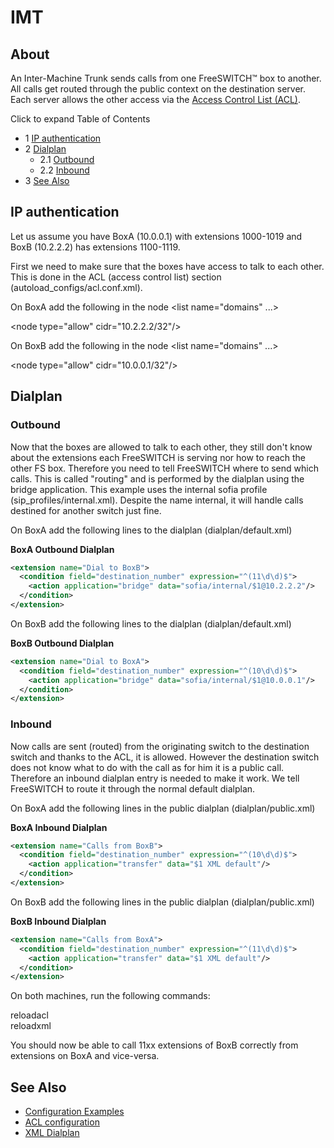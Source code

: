 
# IMT 

 

## About

An Inter-Machine Trunk sends calls from one FreeSWITCH™ box to another. All calls get routed through the public context on the destination server. Each server allows the other access via the [Access Control List (ACL)](../Networking/3965687.mdx#-acl-). 

Click to expand Table of Contents

* 1 [IP authentication](#-ip-authentication-)
* 2 [Dialplan](#dialplan)  
   * 2.1 [Outbound](#outbound)  
   * 2.2 [Inbound](#inbound)
* 3 [See Also](#-see-also-)

##  IP authentication 

Let us assume you have BoxA (10.0.0.1) with extensions 1000-1019 and BoxB (10.2.2.2) has extensions 1100-1119.

First we need to make sure that the boxes have access to talk to each other. This is done in the ACL (access control list) section (autoload\_configs/acl.conf.xml).

On BoxA add the following in the node \<list name="domains" ...>

   \<node type="allow" cidr="10.2.2.2/32"/>

On BoxB add the following in the node \<list name="domains" ...>

   \<node type="allow" cidr="10.0.0.1/32"/>

## Dialplan

### Outbound

Now that the boxes are allowed to talk to each other, they still don't know about the extensions each FreeSWITCH is serving nor how to reach the other FS box. Therefore you need to tell FreeSWITCH where to send which calls. This is called "routing" and is performed by the dialplan using the bridge application. This example uses the internal sofia profile (sip\_profiles/internal.xml). Despite the name internal, it will handle calls destined for another switch just fine.

On BoxA add the following lines to the dialplan (dialplan/default.xml)

**BoxA Outbound Dialplan**

```xml
<extension name="Dial to BoxB">
  <condition field="destination_number" expression="^(11\d\d)$">
    <action application="bridge" data="sofia/internal/$1@10.2.2.2"/>
  </condition>
</extension> 
```

On BoxB add the following lines to the dialplan (dialplan/default.xml)

**BoxB Outbound Dialplan**

```xml
<extension name="Dial to BoxA">
  <condition field="destination_number" expression="^(10\d\d)$">
    <action application="bridge" data="sofia/internal/$1@10.0.0.1"/>
  </condition>
</extension> 
```

### Inbound

Now calls are sent (routed) from the originating switch to the destination switch and thanks to the ACL, it is allowed. However the destination switch does not know what to do with the call as for him it is a public call. Therefore an inbound dialplan entry is needed to make it work. We tell FreeSWITCH to route it through the normal default dialplan.

On BoxA add the following lines in the public dialplan (dialplan/public.xml)

**BoxA Inbound Dialplan**

```xml
<extension name="Calls from BoxB">
  <condition field="destination_number" expression="^(10\d\d)$">
    <action application="transfer" data="$1 XML default"/>
  </condition>
</extension>
```

On BoxB add the following lines in the public dialplan (dialplan/public.xml)

**BoxB Inbound Dialplan**

```xml
<extension name="Calls from BoxA">
  <condition field="destination_number" expression="^(11\d\d)$">
    <action application="transfer" data="$1 XML default"/>
  </condition>
</extension>
```

On both machines, run the following commands:

reloadacl  
reloadxml

You should now be able to call 11xx extensions of BoxB correctly from extensions on BoxA and vice-versa.

##  See Also 

* [Configuration Examples](http://wiki.freeswitch.org/wiki/Examples "Examples")
* [ACL configuration](../Networking/3965687.mdx#-acl-)
* [XML Dialplan](../Dialplan/XML-Dialplan/index.mdx#about)


